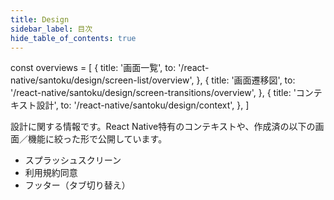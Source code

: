 ```yaml
---
title: Design
sidebar_label: 目次
hide_table_of_contents: true
---
```


<!-- textlint-disable ja-technical-writing/sentence-length,ja-technical-writing/max-comma,ja-spacing/ja-no-space-around-parentheses,jtf-style/3.3.かっこ類と隣接する文字の間のスペースの有無,ja-technical-writing/ja-no-mixed-period,ja-technical-writing/no-unmatched-pair,ja-technical-writing/no-doubled-joshi -->

const overviews = [
  {
    title: '画面一覧',
    to: '/react-native/santoku/design/screen-list/overview',
  },
  {
    title: '画面遷移図',
    to: '/react-native/santoku/design/screen-transitions/overview',
  },
  {
    title: 'コンテキスト設計',
    to: '/react-native/santoku/design/context',
  },
]

設計に関する情報です。React Native特有のコンテキストや、作成済の以下の画面／機能に絞った形で公開しています。

- スプラッシュスクリーン
- 利用規約同意
- フッター（タブ切り替え）

<PageList overviews={overviews} colSize={12} />

<!-- textlint-enable ja-technical-writing/sentence-length,ja-technical-writing/max-comma,ja-spacing/ja-no-space-around-parentheses,jtf-style/3.3.かっこ類と隣接する文字の間のスペースの有無,ja-technical-writing/ja-no-mixed-period,ja-technical-writing/no-unmatched-pair,ja-technical-writing/no-doubled-joshi -->
